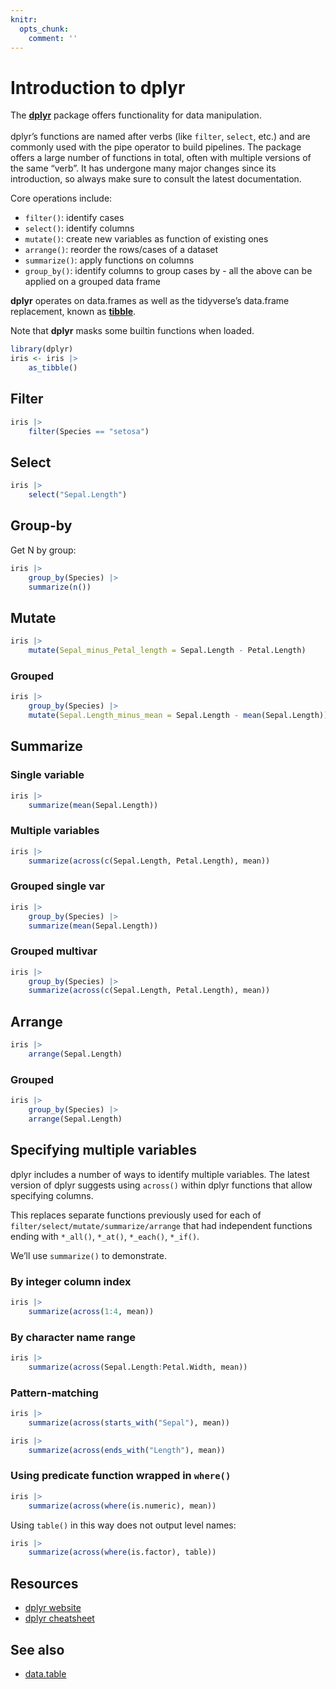 ```yaml
---
knitr:
  opts_chunk: 
    comment: ''
---
```

# Introduction to **dplyr** {#sec-dplyr}

The [**dplyr**](https://dplyr.tidyverse.org/) package offers functionality for 
data manipulation.
<br><br>
dplyr's functions are named after verbs (like `filter`, `select`, etc.) and are commonly
used with the pipe operator to build pipelines. The package offers a large number of 
functions in total, often with multiple versions of the same "verb". It has 
undergone many major changes since its introduction, so always make sure to 
consult the latest documentation.

Core operations include:

- `filter()`: identify cases
- `select()`: identify columns
- `mutate()`: create new variables as function of existing ones
- `arrange()`: reorder the rows/cases of a dataset
- `summarize()`: apply functions on columns 
- `group_by()`: identify columns to group cases by - all the above can be 
applied on a grouped data frame

**dplyr** operates on data.frames as well as the tidyverse's data.frame 
replacement, known as [**tibble**](https://tibble.tidyverse.org/).

Note that **dplyr** masks some builtin functions when loaded.

```r
library(dplyr)
iris <- iris |> 
    as_tibble()
```

## Filter

```r
iris |> 
    filter(Species == "setosa")
```

## Select

```r
iris |> 
    select("Sepal.Length")
```

## Group-by

Get N by group:

```r
iris |> 
    group_by(Species) |> 
    summarize(n())
```

## Mutate

```r
iris |> 
    mutate(Sepal_minus_Petal_length = Sepal.Length - Petal.Length)
```

### Grouped

```r
iris |> 
    group_by(Species) |> 
    mutate(Sepal.Length_minus_mean = Sepal.Length - mean(Sepal.Length))
```

## Summarize

### Single variable

```r
iris |> 
    summarize(mean(Sepal.Length))
```

### Multiple variables

```r
iris |> 
    summarize(across(c(Sepal.Length, Petal.Length), mean))
```

### Grouped single var

```r
iris |> 
    group_by(Species) |> 
    summarize(mean(Sepal.Length))
```

### Grouped multivar

```r
iris |> 
    group_by(Species) |> 
    summarize(across(c(Sepal.Length, Petal.Length), mean))
```

## Arrange

```r
iris |> 
    arrange(Sepal.Length)
```

### Grouped

```r
iris |> 
    group_by(Species) |> 
    arrange(Sepal.Length)
```

## Specifying multiple variables

dplyr includes a number of ways to identify multiple variables.
The latest version of dplyr suggests using `across()` within dplyr functions 
that allow specifying columns.

This replaces separate functions previously used for each of 
`filter/select/mutate/summarize/arrange` that had independent functions ending 
with  `*_all()`, `*_at()`, `*_each()`, `*_if()`.

We'll use `summarize()` to demonstrate.

### By integer column index

```r
iris |> 
    summarize(across(1:4, mean))
```

### By character name range

```r
iris |> 
    summarize(across(Sepal.Length:Petal.Width, mean))
```

### Pattern-matching

```r
iris |> 
    summarize(across(starts_with("Sepal"), mean))
```

```r
iris |> 
    summarize(across(ends_with("Length"), mean))
```

### Using predicate function wrapped in `where()`

```r
iris |> 
    summarize(across(where(is.numeric), mean))
```

Using `table()` in this way does not output level names:

```r
iris |> 
    summarize(across(where(is.factor), table))
```

## Resources {#dplyrresources}

- [dplyr website](https://dplyr.tidyverse.org/)
- [dplyr cheatsheet](https://github.com/rstudio/cheatsheets/blob/master/data-transformation.pdf)

## See also

- [data.table](#sec-datatable)
